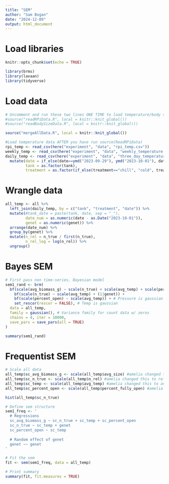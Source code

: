 ```yaml
---
title: "SEM"
author: "Sam Bogan"
date: "2024-12-09"
output: html_document
---
```


# Load libraries 
```r
knitr::opts_chunk$set(echo = TRUE)

library(brms)
library(lavaan)
library(tidyverse)

```

# Load data 
```r
# Uncomment and run these two lines ONE TIME to load temperature/body size data, then save the file to your local machine
#source("readRPiData.R", local = knitr::knit_global())
#source("readBodySizeData.R", local = knitr::knit_global())

source("mergeAllData.R", local = knitr::knit_global())

#Load temperature data AFTER you have run source(ReadRPiData)
rpi_temp <- read_csv(here("experiment", "data", "rpi_temp.csv"))
weekly_temp <- read_csv(here("experiment", "data", "weekly_temperature.csv"))
daily_temp <- read_csv(here("experiment", "data", "three_day_temperature.csv")) %>%
  mutate(date = if_else(date==ymd("2023-09-29"), ymd("2023-10-01"), date),
         tank = as.factor(tank),
         treatment = as.factor(if_else(treatment=="chill", "cold", treatment)))
```

# Wrangle data

```r
all_temp <- all %>%
  left_join(daily_temp, by = c("tank", "treatment", "date")) %>%
  mutate(#tank_date = paste(tank, date, sep = "_"),
         date_num = as.numeric(date - as.Date("2023-10-01")),
         genet = as.numeric(genet)) %>%
  arrange(date_num) %>%
  group_by(genet) %>%
  mutate(n_rel = n_true / first(n_true),
         n_rel_log = log(n_rel)) %>%
  ungroup()
```

# Bayes SEM

```r

# First pass non time-series, Bayesian model
sem1_rand <- brm(
  bf(scale(avg_biomass_g) ~ scale(n_true) + scale(avg_temp) + scale(percent_open)) +
    bf(scale(n_true) ~ scale(avg_temp) + (1|genet)) +
    bf(scale(percent_open) ~ scale(avg_temp)) + # Pressure is gaussian
    set_rescor(rescor = FALSE), # Temp is gaussian 
  data = all_temp,
  family = gaussian(), # Variance family for count data w/ zeros
  chains = 4, iter = 10000,
  save_pars = save_pars(all = TRUE)
)

summary(sem1_rand)

```

# Frequentist SEM

```r

# Scale all data
all_temp$sc_avg_biomass_g <- scale(all_temp$avg_size) #amelia changed this to mm
all_temp$sc_n_true <- scale(all_temp$n_rel) #amelia changed this to relative n
all_temp$sc_temp <- scale(all_temp$avg_temp) #amelia changed this to average temp
all_temp$sc_percent_open <- scale(all_temp$percent_fully_open) #amelia changed this to %fully open

hist(all_temp$sc_n_true)

# Define sem structure
sem1_freq <- '
  # Regressions
  sc_avg_biomass_g ~ sc_n_true + sc_temp + sc_percent_open
  sc_n_true ~ sc_temp + genet
  sc_percent_open ~ sc_temp
  
  # Random effect of genet
  genet ~~ genet
'

# Fit the sem
fit <- sem(sem1_freq, data = all_temp)

# Print summary
summary(fit, fit.measures = TRUE)

```

